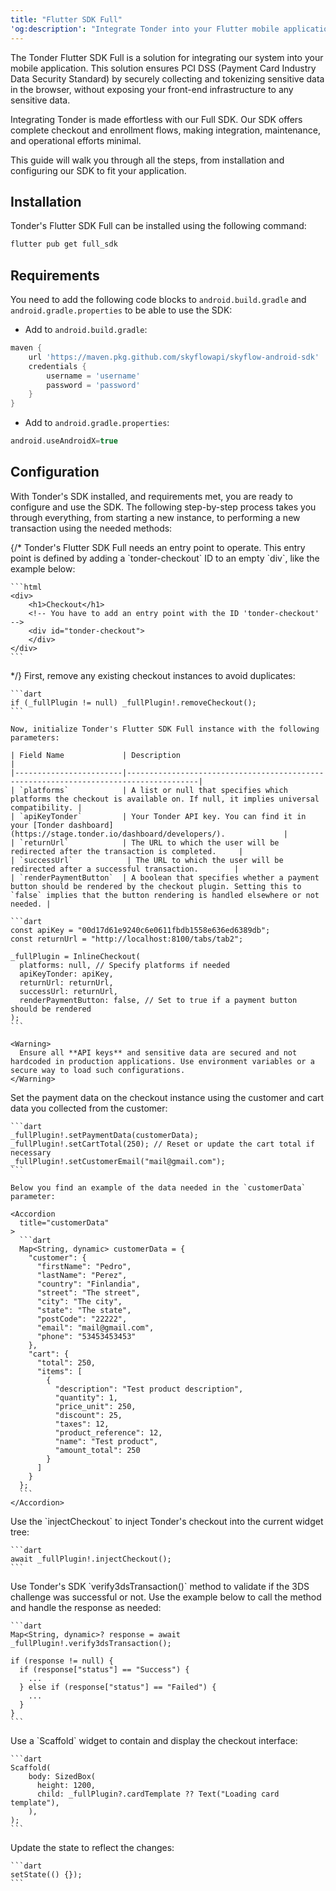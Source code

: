 ```yaml
---
title: "Flutter SDK Full"
'og:description': "Integrate Tonder into your Flutter mobile application with our Full SDK. Securely collect and tokenize sensitive data, and streamline your checkout and enrollment flows."
---
```


The Tonder Flutter SDK Full is a solution for integrating our system into your mobile application. This solution ensures PCI DSS (Payment Card Industry Data Security Standard) by securely collecting and tokenizing sensitive data in the browser, without exposing your front-end infrastructure to any sensitive data.

Integrating Tonder is made effortless with our Full SDK. Our SDK offers complete checkout and enrollment flows, making integration, maintenance, and operational efforts minimal.

This guide will walk you through all the steps, from installation and configuring our SDK to fit your application.

## Installation

Tonder's Flutter SDK Full can be installed using the following command:

```sh
flutter pub get full_sdk
```

## Requirements

You need to add the following code blocks to `android.build.gradle` and `android.gradle.properties` to be able to use the SDK:

- Add to `android.build.gradle`:
```gradle
maven {
    url 'https://maven.pkg.github.com/skyflowapi/skyflow-android-sdk'
    credentials {
        username = 'username'
        password = 'password'
    }
}
```

- Add to `android.gradle.properties`:
```gradle
android.useAndroidX=true
```

## Configuration

With Tonder's SDK installed, and requirements met, you are ready to configure and use the SDK. The following step-by-step process takes you through everything, from starting a new instance, to performing a new transaction using the needed methods:

<Steps>
  {/* <Step title="Add the required ID to your HTML">
    Tonder's Flutter SDK Full needs an entry point to operate. This entry point is defined by adding a `tonder-checkout` ID to an empty `div`, like the example below:

    ```html
    <div>
        <h1>Checkout</h1>
        <!-- You have to add an entry point with the ID 'tonder-checkout' -->
        <div id="tonder-checkout">
        </div>
    </div>
    ```
  </Step> */}
  <Step title="Initialize Tonder's SDK Instance">
    First, remove any existing checkout instances to avoid duplicates:

    ```dart
    if (_fullPlugin != null) _fullPlugin!.removeCheckout();
    ```

    Now, initialize Tonder's Flutter SDK Full instance with the following parameters:

    | Field Name             | Description                                                                          |
    |------------------------|--------------------------------------------------------------------------------------|
    | `platforms`            | A list or null that specifies which platforms the checkout is available on. If null, it implies universal compatibility. |
    | `apiKeyTonder`         | Your Tonder API key. You can find it in your [Tonder dashboard](https://stage.tonder.io/dashboard/developers/).             |
    | `returnUrl`            | The URL to which the user will be redirected after the transaction is completed.     |
    | `successUrl`            | The URL to which the user will be redirected after a successful transaction.        |
    | `renderPaymentButton`  | A boolean that specifies whether a payment button should be rendered by the checkout plugin. Setting this to `false` implies that the button rendering is handled elsewhere or not needed. |

    ```dart
    const apiKey = "00d17d61e9240c6e0611fbdb1558e636ed6389db";
    const returnUrl = "http://localhost:8100/tabs/tab2";

    _fullPlugin = InlineCheckout(
      platforms: null, // Specify platforms if needed
      apiKeyTonder: apiKey,
      returnUrl: returnUrl,
      successUrl: returnUrl,
      renderPaymentButton: false, // Set to true if a payment button should be rendered
    );
    ```

    <Warning>
      Ensure all **API keys** and sensitive data are secured and not hardcoded in production applications. Use environment variables or a secure way to load such configurations.
    </Warning>
  </Step>
  <Step title="Set Payment Data">
    Set the payment data on the checkout instance using the customer and cart data you collected from the customer:
  
    ```dart
    _fullPlugin!.setPaymentData(customerData);
    _fullPlugin!.setCartTotal(250); // Reset or update the cart total if necessary
    _fullPlugin!.setCustomerEmail("mail@gmail.com");
    ```

    Below you find an example of the data needed in the `customerData` parameter:
    
    <Accordion
      title="customerData"
    >
      ```dart
      Map<String, dynamic> customerData = {
        "customer": {
          "firstName": "Pedro",
          "lastName": "Perez",
          "country": "Finlandia",
          "street": "The street",
          "city": "The city",
          "state": "The state",
          "postCode": "22222",
          "email": "mail@gmail.com",
          "phone": "53453453453"
        },
        "cart": {
          "total": 250,
          "items": [
            {
              "description": "Test product description",
              "quantity": 1,
              "price_unit": 250,
              "discount": 25,
              "taxes": 12,
              "product_reference": 12,
              "name": "Test product",
              "amount_total": 250
            }
          ]
        }
      };
      ```
    </Accordion>
  
  </Step>
  <Step title="Launch the Checkout Interface">
    Use the `injectCheckout` to inject Tonder's checkout into the current widget tree:

    ```dart
    await _fullPlugin!.injectCheckout();
    ```
  </Step>

  <Step title="Add 3DS verification">
    Use Tonder's SDK `verify3dsTransaction()` method to validate if the 3DS challenge was successful or not. Use the example below to call the method and handle the response as needed:

    ```dart
    Map<String, dynamic>? response = await _fullPlugin!.verify3dsTransaction();

    if (response != null) {
      if (response["status"] == "Success") {
        ...
      } else if (response["status"] == "Failed") {
        ...
      } 
    }
    ```
  </Step>

  <Step title="Display the Checkout UI">
    Use a `Scaffold` widget to contain and display the checkout interface:

    ```dart
    Scaffold(
        body: SizedBox(
          height: 1200,
          child: _fullPlugin?.cardTemplate ?? Text("Loading card template"),
        ),
    );
    ```
  </Step>
  <Step title="Update the application">
    Update the state to reflect the changes:

    ```dart
    setState(() {});
    ```
  </Step>
</Steps>
